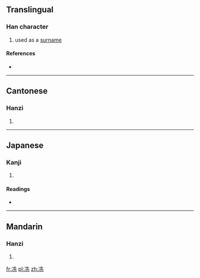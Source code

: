 ==Translingual==

===Han character===
{{Han char|rn=15|rad=冫|as=06|sn=8|four=3411<sub>1</sub>|canj=戈一竹土山 (IMHGU)|ids=⿰[[冫]][[先]]}}

# used as a [[surname]]

====References====
* {{Han ref|kx=0132.110|dkj=01633|hdz=10297.060|uh=51BC|ud=20924|bh=CBCE|bd=52174}}

----

==Cantonese==

===Hanzi===
{{yue-hanzi|jyut=|y=sin2}}

# {{defn|lang=yue|sort=冫06}}

----

==Japanese==

===Kanji===
{{ja-kanji|grade=|rs=冫06}}

# {{defn|lang=ja|sort=冫06}}

====Readings====
* {{ja-readings|on=[[しょう]] (shō)|kun=[[さむい]] (samui)}}

----

==Mandarin==

===Hanzi===
{{cmn-hanzi|pin=[[xiǎn]] ([[xian3]])|wg=hsien<sup>3</sup>}}

# {{defn|lang=cmn|sort=冫06}}

[[fr:冼]]
[[pl:冼]]
[[zh:冼]]